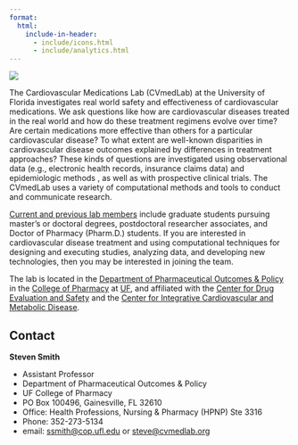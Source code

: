 ```yaml
---
format: 
  html:
    include-in-header: 
      - include/icons.html
      - include/analytics.html
---
```



![](./assets/CVmedLab_Logo-01.svg){fig-align="center"}

The Cardiovascular Medications Lab (CVmedLab) at the University of Florida investigates real world safety and effectiveness of cardiovascular medications. We ask questions like how are cardiovascular diseases treated in the real world and how do these treatment regimens evolve over time? Are certain medications more effective than others for a particular cardiovascular disease? To what extent are well-known disparities in cardiovascular disease outcomes explained by differences in treatment approaches? These kinds of questions are investigated using observational data (e.g., electronic health records, insurance claims data) and epidemiologic methods , as well as with prospective clinical trials. The CVmedLab uses a variety of computational methods and tools to conduct and communicate research.

[Current and previous lab members](people.qmd) include graduate students pursuing master's or doctoral degrees, postdoctoral researcher associates, and Doctor of Pharmacy (Pharm.D.) students. If you are interested in cardiovascular disease treatment and using computational techniques for designing and executing studies, analyzing data, and developing new technologies, then you may be interested in joining the team.

The lab is located in the [Department of Pharmaceutical Outcomes & Policy](https://pop.pharmacy.ufl.edu) in the [College of Pharmacy](https://pharmacy.ufl.edu/) at [UF](https://www.ufl.edu/), and affiliated with the [Center for Drug Evaluation and Safety](https://codes.pharmacy.ufl.edu/) and the [Center for Integrative Cardiovascular and Metabolic Disease](https://cicmd.center.ufl.edu).

## Contact

**Steven Smith**

-   Assistant Professor
-   Department of Pharmaceutical Outcomes & Policy
-   UF College of Pharmacy
-   PO Box 100496, Gainesville, FL 32610
-   Office: Health Professions, Nursing & Pharmacy (HPNP) Ste 3316
-   Phone: 352-273-5134
-   email: [ssmith\@cop.ufl.edu](mailto:ssmith@cop.ufl.edu) or [steve\@cvmedlab.org](mailto:steve@cvmedlab.org)
